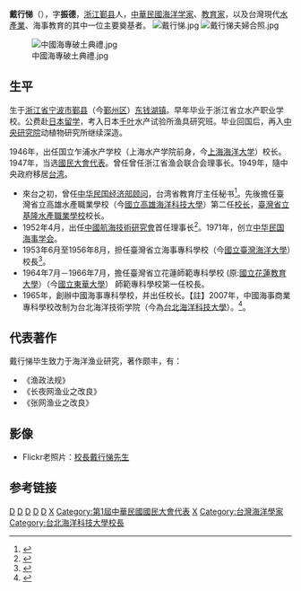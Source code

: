 '''戴行悌'''（{{bd|1916年||1991年|}}），字'''振德'''，[[浙江|浙江]][[鄞县|鄞县]]人，[[中華民國|中華民國]][[海洋学家|海洋学家]]、[[教育家|教育家]]，以及台灣現代[[水產業|水產業]]、海事教育的其中一位主要奠基者。
[[File:戴行悌.jpg|thumb]]
[[File:戴行悌夫婦合照.jpg|thumb]]

[[File:中國海專破土典禮.jpg|thumb]]

==生平==

生于[[浙江省|浙江省]][[宁波市|宁波市]][[鄞县|鄞县]]（今[[鄞州区|鄞州区]]）[[东钱湖镇|东钱湖镇]]。早年毕业于浙江省立水产职业学校。公费赴[[日本|日本]][[留学|留学]]，考入日本[[千葉縣|千叶]]水产试验所渔具研究班。毕业回国后，再入[[中央研究院|中央研究院]]动植物研究所继续深造。

1946年，出任国立乍浦水产学校（上海水产学院前身，今[[上海海洋大学|上海海洋大学]]）校长。1947年，当选[[國民大會|國民大會]][[1947年中華民國國民大會代表選舉|代表]]。曾任曾任浙江省渔会联合会理事长。1949年，隨中央政府移居[[台湾|台湾]]。

*來台之初，曾任[[中华民国经济部|中华民国经济部]][[顾问|顾问]]，台湾省教育厅主任秘书<ref name="戴行悌 浙江档案网">{{cite web|url=http://www.zjda.gov.cn/dadb/tszt/mrcd/201209/t20120912_178251.htm|title=戴行悌|publisher=浙江档案网|author=|format=|date=|accessdate=2013年7月8日|language=zh-hans|deadurl=yes|archiveurl=https://web.archive.org/web/20141214035326/http://www.zjda.gov.cn/dadb/tszt/mrcd/201209/t20120912_178251.htm|archivedate=2014年12月14日|df=}}</ref>。先後擔任臺灣省立高雄水產職業學校（今[[國立高雄海洋科技大學|國立高雄海洋科技大學]]）第二任[[校长|校长]]，[[臺灣省立基隆水產職業學校|臺灣省立基隆水產職業學校]]校长。
* 1952年4月，出任[[中國航海技術研究會|中國航海技術研究會]]首任理事长<ref name="戴行悌 中國航海技術研究會">{{cite web |url=http://www.cdnsp.com.tw/news/newsold/8811/nw1109/004.html |title=中國航海技術研究會「內閣」總辭 |publisher=中國航海技術研究會 |author=記者李錫銘﹨台北報導 |format= |date= |accessdate=2013年7月8日 |language=zh-hant |archive-url=https://web.archive.org/web/20141208032956/http://www.cdnsp.com.tw/news/newsold/8811/nw1109/004.html |archive-date=2014年12月8日 |dead-url=yes }}</ref>。1971年，创立[[中华民国海事学会|中华民国海事学会]]。
* 1953年6月至1956年8月，担任臺灣省立海事專科學校（今[[國立臺灣海洋大學|國立臺灣海洋大學]]）校長<ref name="戴行悌 國立臺灣海洋大學">{{cite web|url=http://www.ntou.edu.tw/president.php|title=海大發展沿革 校長： 戴行悌先生|publisher=[[國立臺灣海洋大學|國立臺灣海洋大學]]|author=|format=|date=|accessdate=2013年7月8日|language=zh-hant|deadurl=yes|archiveurl=https://web.archive.org/web/20121227015548/http://www.ntou.edu.tw/president.php|archivedate=2012年12月27日}}</ref>。
* 1964年7月－1966年7月，擔任臺灣省立花蓮師範專科學校  (原:[[國立花蓮教育大學|國立花蓮教育大學]]）（今[[國立東華大學|國立東華大學]]） 師範專科學校第一任校長。
* 1965年，創辦中國海事專科學校，并出任校长。【註】2007年，中國海事商業專科學校改制为台北海洋技術学院（今為[[台北海洋科技大學|台北海洋科技大學]]）。<ref name="戴行悌 台北海洋技術學院">{{cite web |url=http://www.web66.com.tw/CW29/%E5%8F%B0%E5%8C%97%E6%B5%B7%E6%B4%8B%E6%8A%80%E8%A1%93%E5%AD%B8%E9%99%A2-B29995.html |title=校史简介 |publisher=中國海事商業專科學校 |author= |format= |date= |accessdate=2013年7月8日 |language=zh-hant |archive-date=2017年9月16日 |archive-url=https://web.archive.org/web/20170916182615/http://www.web66.com.tw/CW29/%E5%8F%B0%E5%8C%97%E6%B5%B7%E6%B4%8B%E6%8A%80%E8%A1%93%E5%AD%B8%E9%99%A2-B29995.html |dead-url=no }}</ref>。

==代表著作==
戴行悌毕生致力于海洋渔业研究，著作颇丰，有：
* 《渔政法规》
* 《长夜网渔业之改良》
* 《张网渔业之改良》 

==影像==
* Flickr老照片：[http://www.flickr.com/photos/ntou/3610296858/ 校長戴行悌先生]


==参考链接==
{{reflist}}

[[Category:鄞县人|D]]
[[Category:台湾战后宁波移民|D]]
[[Category:上海海洋大學校長|D]]
[[Category:國立東華大學教授|D]]
[[Category:國立臺灣海洋大學教授|D]]
[[Category:戴姓|X]]
[[Category:第1屆中華民國國民大會代表|Category:第1屆中華民國國民大會代表]]
[[Category:黄古林戴家|X]]
[[Category:台灣海洋學家|Category:台灣海洋學家]]
[[Category:台北海洋科技大學校長|Category:台北海洋科技大學校長]]